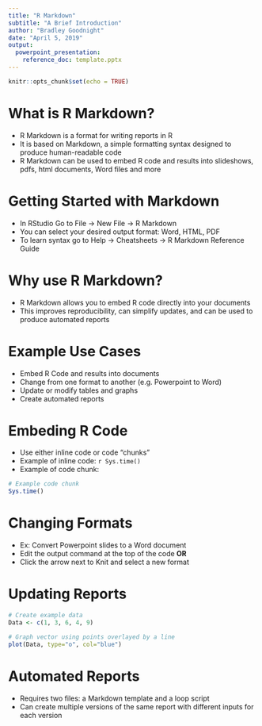 ---
title: "R Markdown"
subtitle: "A Brief Introduction"
author: "Bradley Goodnight"
date: "April 5, 2019"
output:
  powerpoint_presentation:
    reference_doc: template.pptx
---

```{r setup, include=FALSE}
knitr::opts_chunk$set(echo = TRUE)
```

# What is R Markdown?

 - R Markdown is a format for writing reports in R
 - It is based on Markdown, a simple formatting syntax designed to produce human-readable code
 - R Markdown can be used to embed R code and results into slideshows, pdfs, html documents, Word files and more
 
# Getting Started with Markdown

 - In RStudio Go to File -> New File -> R Markdown
 - You can select your desired output format: Word, HTML, PDF
 - To learn syntax go to Help -> Cheatsheets -> R Markdown Reference Guide
 
# Why use R Markdown?

 - R Markdown allows you to embed R code directly into your documents
 - This improves reproducibility, can simplify updates, and can be used to produce automated reports
 
# Example Use Cases

 - Embed R Code and results into documents
 - Change from one format to another (e.g. Powerpoint to Word)
 - Update or modify tables and graphs
 - Create automated reports
 
# Embeding R Code

 - Use either inline code or code "chunks"
 - Example of inline code: `r Sys.time()`
 - Example of code chunk:
```{r chunk}
# Example code chunk
Sys.time()
```
 
# Changing Formats

 - Ex: Convert Powerpoint slides to a Word document
 - Edit the output command at the top of the code **OR**
 - Click the arrow next to Knit and select a new format
 
# Updating Reports
```{r update, echo=FALSE}
# Create example data
Data <- c(1, 3, 6, 4, 9)

# Graph vector using points overlayed by a line 
plot(Data, type="o", col="blue")
```

# Automated Reports

 - Requires two files: a Markdown template and a loop script
 - Can create multiple versions of the same report with different inputs for each version
